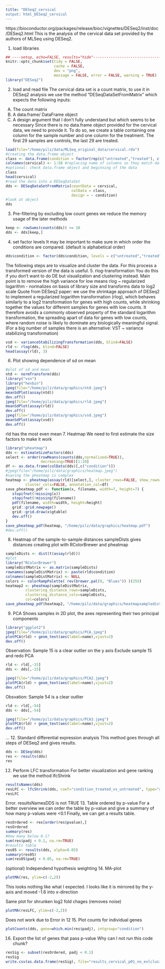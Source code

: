 ```yaml
---
title: "DESeq2_cervical
output: html_DESeq2_cervical
---
```

https://bioconductor.org/packages/release/bioc/vignettes/DESeq2/inst/doc/DESeq2.html
This is the analysis of the cervical data set provided by the authors of MLSeq using DESeq2.



1. load libraries

```r
## ----setup, echo=FALSE, results="hide"----------------------------------------
knitr::opts_chunk$set(tidy = FALSE,
                      cache = FALSE,
                      dev = "png",
                      message = FALSE, error = FALSE, warning = TRUE)
library("DESeq2")
```
2. load and read file
The cervical data set is a count matrix, to use it in DESeq2 analysis we use the method "DESeqDataSetFromMatrix" which expects the following inputs:
A) The count matrix
B) A data.frame/ DataFrame object
C) A design argument that I don't fully understand but which seems to be necessary
Since there is no data.frame object provided for the cervical data, we need to provide it. To do so, we create a table containing one column for the sample number and one column for the treatment. The first 29 samples are controls, the last 29 are treated.
```r
load(file="/home/pilz/data/MLSeq_original_data/cervical.rda")
#creating the data.frame object
class <- data.frame(condition = factor(rep(c("untreated","treated"), c(29, 29))))
colnames(cervical) <- 1:58 #replacing name of columns so they match data.frame
#optional: check data.frame object and beginning of the data
class
head(cervical)
#read the data into a DESeqDataSet
dds <- DESeqDataSetFromMatrix(countData = cervical,
                              colData = class,
                              design = ~ condition)
#look at object
dds

```
3. Pre-filtering
by excluding low count genes we reduce the memory usage of the later methods
```r
keep <- rowSums(counts(dds)) >= 10
dds <- dds[keep,]
```
4. set factor levels
It may be important to make sure in which order the conditions are compared. (default is alphabetical order)
```r
dds$condition <- factor(dds$condition, levels = c("untreated","treated"))
```
The following steps are to visualize and cluster the data. For this process a transformed version of the data is useful.
5. rlog-transformation
You do this if you don't want to do DE but visualization and clustering instead. Main point is to remove the high variance for low means
rlog ~ regularized logarithm - normalizes on basis of library size and transforms data to log2 scale
Quote from DESeq2 paper: we use the shrinkage approach of DESeq2 to implement a regularized logarithm transformation (rlog), which behaves similarly to a log2 transformation for genes with high counts, while shrinking together the values for different samples for genes with low counts. It therefore avoids a commonly observed property of the standard logarithm transformation, the spreading apart of data for genes with low counts, where random noise is likely to dominate any biologically meaningful signal.
(For a big number of samples there is an alternative: VST ~  variance stabilizing transformation)
```r
vsd <- varianceStabilizingTransformation(dds, blind=FALSE)
rld <- rlog(dds, blind=FALSE)
head(assay(rld), 3)

```
6. Plot showing dependence of sd on mean
```r
#plot of sd and mean
ntd <- normTransform(dds)
library("vsn")
library("hexbin")
jpeg(file="/home/pilz/data/graphics/ntd.jpeg")
meanSdPlot(assay(ntd))
dev.off()
jpeg(file="/home/pilz/data/graphics/rld.jpeg")
meanSdPlot(assay(rld))
dev.off()
jpeg(file="/home/pilz/data/graphics/vsd.jpeg")
meanSdPlot(assay(vsd))
dev.off()
```
rld has the most even mean
7. Heatmap
We need to first estimate the size factors to make it work
```r
library("pheatmap")
dds <- estimateSizeFactors(dds)
select <- order(rowMeans(counts(dds,normalized=TRUE)),
                decreasing=TRUE)[1:20]
df <- as.data.frame(colData(dds)[,c("condition")])
#jpeg(file="/home/pilz/data/graphics/heatmap.jpeg")
#saving the pheatmap is complex
heatmap <- pheatmap(assay(rld)[select,], cluster_rows=FALSE, show_rownames=FALSE,
         cluster_cols=FALSE, annotation_col=df)
save_pheatmap_pdf <- function(x, filename, width=7, height=7) {
   stopifnot(!missing(x))
   stopifnot(!missing(filename))
   pdf(filename, width=width, height=height)
   grid::grid.newpage()
   grid::grid.draw(x$gtable)
   dev.off()
}
save_pheatmap_pdf(heatmap, "/home/pilz/data/graphics/heatmap.pdf")
#dev.off()
```
8. Heatmap of the sample-to-sample distances
sampleDists gives distances
creating plot with RColorBrewer and pheatmap
```r
sampleDists <- dist(t(assay(rld)))
#plot
library("RColorBrewer")
sampleDistMatrix <- as.matrix(sampleDists)
rownames(sampleDistMatrix) <- paste(rld$condition)
colnames(sampleDistMatrix) <- NULL
colors <- colorRampPalette( rev(brewer.pal(9, "Blues")) )(255)
heatmap2 <- pheatmap(sampleDistMatrix,
         clustering_distance_rows=sampleDists,
         clustering_distance_cols=sampleDists,
         col=colors)
save_pheatmap_pdf(heatmap2, "/home/pilz/data/graphics/heatmapsampledist.pdf")
```
9. PCA
Shows samples in 2D plot, the axes representing their two principal components
```r
library("ggplot2")
jpeg(file="/home/pilz/data/graphics/PCA.jpeg")
plotPCA(rld) + geom_text(aes(label=name),vjust=2)
dev.off()
```
Observation: Sample 15 is a clear outlier on the y axis
Exclude sample 15 and redo PCA
```r
rld <- rld[,-15]
dds <- dds[,-15]

jpeg(file="/home/pilz/data/graphics/PCA2.jpeg")
plotPCA(rld) + geom_text(aes(label=name),vjust=2)
dev.off()
```
Obsvation: Sample 54 is a clear outlier
```r
rld <- rld[,-54]
dds <- dds[,-54]

jpeg(file="/home/pilz/data/graphics/PCA3.jpeg")
plotPCA(rld) + geom_text(aes(label=name),vjust=2)
dev.off()
```
...
12. Standard differential expression analysis
This method goes through all steps of DESeq2 and gives results.
```r
dds <- DESeq(dds)
res <- results(dds)
res
```
12. Perform LFC transformation
For better visualization and gene ranking we use the method lfcShrink
```r
resultsNames(dds)
resLFC <- lfcShrink(dds, coef="condition_treated_vs_untreated", type="apeglm")
resLFC
```
Error. resultsNamesDDS is not TRUE
13. Table ordered by p-value
For a better overview we can order the table by p-value and give a summary of how many p-values were <0.1
Finally, we can get a results table.
```r
resOrdered <- res[order(res$pvalue),]
resOrdered
summary(res)
#How many below 0.1?
sum(res$padj < 0.1, na.rm=TRUE)
#results table
res05 <- results(dds, alpha=0.05)
summary(res05)
sum(res05$padj < 0.05, na.rm=TRUE)
```
(optional) Independend hypothesis weighting
14. MA-plot
```r
plotMA(res, ylim=c(-2,2))
```
This looks nothing like what I expected. I looks like it is mirrored by the y-axis and moved -1.6 into x-direction

Same plot for shrunken log2 fold chages (removes noise)
```r
plotMA(resLFC, ylim=c(-2,2))
```
Does not work due to Error in 12
15. Plot counts for individual genes
```r
plotCounts(dds, gene=which.min(res$padj), intgroup="condition")
```
16. Export the list of genes that pass p-value
Why can I not run this code chunk?
```r
resSig <- subset(resOrdered, padj < 0.1)
resSig
write.csv(as.data.frame(resSig), file="results_cervical_p01_no_exlclusion")
```
